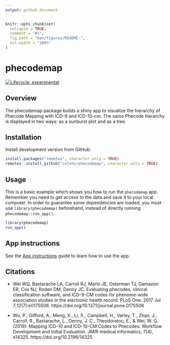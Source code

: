 ```yaml
---
output: github_document
---
```


<!-- README.md is generated from README.Rmd. Please edit that file -->

```r
knitr::opts_chunk$set(
  collapse = TRUE,
  comment = "#>",
  fig.path = "man/figures/README-",
  out.width = "100%"
)
```

# phecodemap

<!-- badges: start -->
[![Lifecycle: experimental](https://img.shields.io/badge/lifecycle-experimental-orange.svg)](https://lifecycle.r-lib.org/articles/stages.html#experimental)
<!-- badges: end -->


## Overview

The phecodemap package builds a shiny app to visualize the hierarchy of 
Phecode Mapping with ICD-9 and ICD-10-cm. The same Phecode hierarchy is 
displayed in two ways: as a sunburst plot and as a tree.

## Installation



Install development version from GitHub:

```r
install.packages("remotes", character.only = TRUE)
remotes::install_github("celehs/phecodemap", character.only = TRUE)
```


## Usage

This is a basic example which shows you how to run the `phecodemap` app. Remember you need to get access to the data and save it to your local computer. In order to guarantee some dependencies are loaded, you must use `library(phecodemap)` beforehand, instead of directly running `phecodemap::run_app()`.


```r
library(phecodemap)
run_app()
```



## App instructions

See the [App instructions](https://celehs.github.io/phecodemap/articles/main.html) guide to learn how to use the app.


## Citations

- Wei WQ, Bastarache LA, Carroll RJ, Marlo JE, Osterman TJ, Gamazon ER, Cox NJ, Roden DM, Denny JC. Evaluating phecodes, clinical classification software, and ICD-9-CM codes for phenome-wide association studies in the electronic health record. PLoS One. 2017 Jul 7;12(7):e0175508. https://doi.org/10.1371/journal.pone.0175508

- Wu, P., Gifford, A., Meng, X., Li, X., Campbell, H., Varley, T., Zhao, J., Carroll, R., Bastarache, L., Denny, J. C., Theodoratou, E., & Wei, W. Q. (2019). Mapping ICD-10 and ICD-10-CM Codes to Phecodes: Workflow Development and Initial Evaluation. JMIR medical informatics, 7(4), e14325. https://doi.org/10.2196/14325

